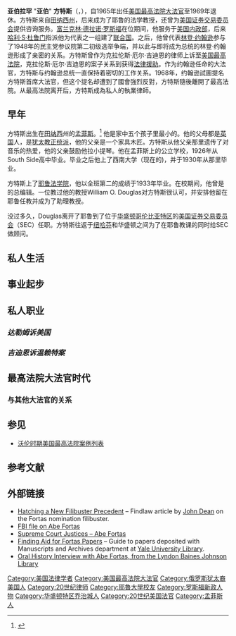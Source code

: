 {{Infobox Judge
| birthname          = 亚伯拉罕·亚伯·方特斯
| image         = SCOTUS Justice Abe Fortas.jpeg
| imagesize     =
| caption       =
| office        = [[美国最高法院大法官|美国最高法院大法官]]
| termstart     = 1965年10月4日<ref name=USSCTimeline>{{cite web| title= Members of the Supreme Court of the United States| publisher= [[Supreme_Court_of_the_United_States|Supreme Court of the United States]]| url= http://www.supremecourt.gov/about/members.aspx| accessdate= 2010-04-26| archiveurl= https://web.archive.org/web/20100429170327/http://www.supremecourt.gov/about/members.aspx| archivedate= 2010-04-29| deadurl= no}}</ref>
| termend       = 1969年5月14日
| nominator     = [[林登·约翰逊|林登·约翰逊]]
| appointer     =
| predecessor   = [[阿瑟·J·戈德堡|阿瑟·J·戈德堡]]
| successor     = [[哈利·布萊克蒙|哈利·布萊克蒙]]
| birth_date    = {{Birth date|1910|6|19|mf=y}}
| birth_place   = {{USA}}[[田纳西州|田纳西州]][[孟菲斯|孟菲斯]]
| death_date    = {{death date and age|1982|4|5|1910|6|19|mf=y}}
| death_place   = {{USA}}[[华盛顿哥伦比亚特区|华盛顿哥伦比亚特区]]
| nationality   = [[美国|美国]]
| spouse        = 卡洛琳·尤金妮亚·阿格<ref>{{cite news | url=http://www.nytimes.com/1996/11/09/us/carolyn-agger-87-lawyer-and-widow-of-justice-fortas.html | work=The New York Times | first=Wolfgang | last=Saxon | title=Carolyn Agger, 87, Lawyer and Widow Of Justice Fortas | date=1996-11-09 | accessdate=2013-04-24 | archive-date=2020-01-05 | archive-url=https://web.archive.org/web/20200105135616/https://www.nytimes.com/1996/11/09/us/carolyn-agger-87-lawyer-and-widow-of-justice-fortas.html | dead-url=no }}</ref>
| alma_mater    = [[耶鲁法学院|耶鲁法学院]],<br>[[罗德学院|罗德学院]]
| religion      = [[犹太教|犹太教]]
}}
'''亚伯拉罕''' "'''亚伯'''" '''方特斯'''（{{lang-en|'''Abraham Abe Fortas'''}}，{{bd|1910年|6月19日|1982年|4月5日|catIdx=Fortas}}），自1965年出任[[美国最高法院|美国最高法院]][[美国最高法院大法官|大法官]]至1969年退休。方特斯来自[[田纳西州|田纳西州]]，后来成为了耶鲁的法学教授，还曾为[[美国证券交易委员会|美国证券交易委员会]]提供咨询服务。[[富兰克林·德拉诺·罗斯福|富兰克林·德拉诺·罗斯福]]在位期间，他服务于[[美国内政部|美国内政部]]，后来[[哈利·S·杜鲁门|哈利·S·杜鲁门]]指派他为代表之一组建了[[联合国|联合国]]。之后，他曾代表[[林登·约翰逊|林登·约翰逊]]参与了1948年的民主党参议院第二初级选举争端，并以此与即将成为总统的林登·约翰逊形成了亲密的关系。方特斯曾作为克拉伦斯·厄尔·吉迪恩的律师上诉至[[美国最高法院|美国最高法院]]，克拉伦斯·厄尔·吉迪恩的案子关系到获得[[法律援助|法律援助]]。作为约翰逊任命的大法官，方特斯与约翰逊总统一直保持着密切的工作关系。1968年，约翰逊試圖提名方特斯首席大法官，但这个提名却遭到了國會強烈反對，方特斯隨後離開了最高法院。从最高法院离开后，方特斯成為私人的執業律師。

==早年==
方特斯出生在[[田纳西|田纳西]]州的[[孟菲斯_(田纳西州)|孟菲斯]]。<ref>{{Cite web |url=http://books.google.ca/books?id=8AJ7__ph3rgC&pg=PA377&lpg=PA377&dq=Ray+(Berson)+and+William+Fortas&source=bl&ots=CQ0442ngk-&sig=IXRjQsndU4Mhvq8IP6YAYy4dlvs&hl=en |title=存档副本 |accessdate=2013-04-24 |archive-date=2020-09-17 |archive-url=https://web.archive.org/web/20200917160228/https://books.google.ca/books?id=8AJ7__ph3rgC&pg=PA377&lpg=PA377&dq=Ray+(Berson)+and+William+Fortas&source=bl&ots=CQ0442ngk-&sig=IXRjQsndU4Mhvq8IP6YAYy4dlvs&hl=en |dead-url=no }}</ref> 他是家中五个孩子里最小的。他的父母都是[[英国|英国]]人，是[[犹太教正统派|犹太教正统派]]，他的父亲是一个家具木匠。方特斯从他父亲那里遗传了对音乐的热爱，他的父亲鼓励他拉小提琴。他在孟菲斯上的公立学校，1926年从South Side高中毕业。毕业之后他上了西南大学（现在的{{link-en|Rhodes College}})，并于1930年从那里毕业。

方特斯上了[[耶鲁法学院|耶鲁法学院]]，他以全班第二的成绩于1933年毕业。在校期间，他曾是''{{link-en|耶鲁法学周刊|Yale Law Journal}}''的总编辑。一位教过他的教授William O. Douglas对方特斯很认可，并安排他留在耶鲁任教并成为了助理教授。

没过多久，Douglas离开了耶鲁到了位于[[华盛顿哥伦比亚特区|华盛顿哥伦比亚特区]]的[[美国证券交易委员会|美国证券交易委员会]]（SEC）任职。方特斯往返于[[纽哈芬|纽哈芬]]和华盛顿之间为了在耶鲁教课的同时给SEC做顾问。

==私人生活==

==事业起步==

==私人职业==

===''达勒姆诉美国''===

===''吉迪恩诉温赖特案''===

==最高法院大法官时代==

===与其他大法官的关系===

== 参见 ==
{{Portal|人物}}
*[[沃伦时期美国最高法院案例列表|沃伦时期美国最高法院案例列表]]

== 参考文献 ==
{{reflist|2}}

== 外部链接 ==
{{wikisource author}}
{{commons}}
*[http://writ.news.findlaw.com/dean/20050506.html Hatching a New Filibuster Precedent]{{Wayback|url=http://writ.news.findlaw.com/dean/20050506.html |date=20160429015313 }} – Findlaw article by [[John_Dean|John Dean]] on the Fortas nomination filibuster.
*[http://vault.fbi.gov/abe-fortas FBI file on Abe Fortas]{{Wayback|url=http://vault.fbi.gov/abe-fortas |date=20201024124740 }}
*[https://web.archive.org/web/20050802075618/http://www.michaelariens.com/ConLaw/justices/fortas.htm Supreme Court Justices – Abe Fortas]
*[http://hdl.handle.net/10079/fa/mssa.ms.0858 Finding Aid for Fortas Papers] – Guide to papers deposited with Manuscripts and Archives department at [[Yale_University_Library|Yale University Library]].
*[https://web.archive.org/web/20100611122621/http://www.lbjlib.utexas.edu/johnson/archives.hom/oralhistory.hom/fortasa/fortasa.asp Oral History Interview with Abe Fortas, from the Lyndon Baines Johnson Library]

{{s-start}}
{{s-legal}}
{{succession box|title=[[美国最高法院大法官|美国最高法院大法官]]|before={{tsl|en|Arthur Goldberg||Arthur Goldberg}}|after=[[哈利·布萊克蒙|哈利·布萊克蒙]]|years=1965年10月4日 – 1969年5月14日}}
{{s-end}}

{{start U.S. Supreme Court composition| CJ=[[厄尔·沃伦|沃伦]]}}
{{U.S. Supreme Court composition court lifespan| cj=厄尔·沃伦|years=1953–1969}}
{{U.S. Supreme Court composition 1965–1967}}
{{U.S. Supreme Court composition 1967–1969}}
{{end U.S. Supreme Court composition}}

{{Authority control}}
{{DEFAULTSORT:Fortas, Abe}}
[[Category:美国法律学者|Category:美国法律学者]]
[[Category:美国最高法院大法官|Category:美国最高法院大法官]]
[[Category:俄罗斯犹太裔美国人|Category:俄罗斯犹太裔美国人]]
[[Category:20世纪律师|Category:20世纪律师]]
[[Category:耶魯大學校友|Category:耶魯大學校友]]
[[Category:罗斯福新政人物|Category:罗斯福新政人物]]
[[Category:华盛顿特区乔治城人|Category:华盛顿特区乔治城人]]
[[Category:20世纪美国法官|Category:20世纪美国法官]]
[[Category:孟菲斯人|Category:孟菲斯人]]